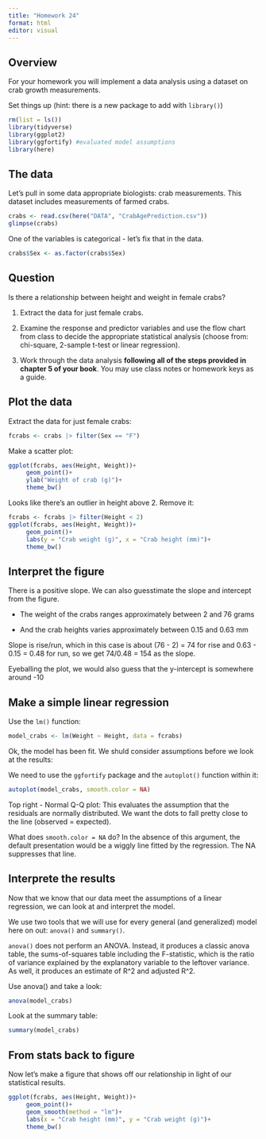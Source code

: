```yaml
---
title: "Homework 24"
format: html
editor: visual
---
```


## Overview

For your homework you will implement a data analysis using a dataset on crab growth measurements.

Set things up (hint: there is a new package to add with `library()`)

```r
rm(list = ls())
library(tidyverse)
library(ggplot2)
library(ggfortify) #evaluated model assumptions
library(here)
```

## The data

Let's pull in some data appropriate biologists: crab measurements. This dataset includes measurements of farmed crabs.

```r
crabs <- read.csv(here("DATA", "CrabAgePrediction.csv"))
glimpse(crabs)
```

One of the variables is categorical - let's fix that in the data.

```r
crabs$Sex <- as.factor(crabs$Sex)
```

## Question

Is there a relationship between height and weight in female crabs?

1.  Extract the data for just female crabs.

2.  Examine the response and predictor variables and use the flow chart from class to decide the appropriate statistical analysis (choose from: chi-square, 2-sample t-test or linear regression).

3.  Work through the data analysis **following all of the steps provided in chapter 5 of your book**. You may use class notes or homework keys as a guide.

## Plot the data

Extract the data for just female crabs:

```r
fcrabs <- crabs |> filter(Sex == "F")
```

Make a scatter plot:

```r
ggplot(fcrabs, aes(Height, Weight))+
     geom_point()+
     ylab("Weight of crab (g)")+
     theme_bw()
```

Looks like there's an outlier in height above 2. Remove it:

```r
fcrabs <- fcrabs |> filter(Height < 2)
ggplot(fcrabs, aes(Height, Weight))+
     geom_point()+
     labs(y = "Crab weight (g)", x = "Crab height (mm)")+
     theme_bw()

```

## Interpret the figure

There is a positive slope. We can also guesstimate the slope and intercept from the figure.

- The weight of the crabs ranges approximately between 2 and 76 grams

- And the crab heights varies approximately between 0.15 and 0.63 mm

Slope is rise/run, which in this case is about (76 - 2) = 74 for rise and 0.63 - 0.15 = 0.48 for run, so we get 74/0.48 = 154 as the slope.

Eyeballing the plot, we would also guess that the y-intercept is somewhere around -10

## Make a simple linear regression 

Use the `lm()` function:

```r
model_crabs <- lm(Weight ~ Height, data = fcrabs)
```

Ok, the model has been fit. We shuld consider assumptions before we look at the results: 

We need to use the `ggfortify` package and the `autoplot()` function within it:

```r
autoplot(model_crabs, smooth.color = NA)
```

Top right - Normal Q-Q plot: This evaluates the assumption that the residuals are normally distributed. We want the dots to fall pretty close to the line (observed = expected).

What does `smooth.color = NA` do? In the absence of this argument, the default presentation would be a wiggly line fitted by the regression. The NA suppresses that line.

## Interprete the results

Now that we know that our data meet the assumptions of a linear regression, we can look at and interpret the model.

We use two tools that we will use for every general (and generalized) model here on out: `anova()` and `summary()`.

`anova()` does not perform an ANOVA. Instead, it produces a classic anova table, the sums-of-squares table including the F-statistic, which is the ratio of variance explained by the explanatory variable to the leftover variance. As well, it produces an estimate of R\^2 and adjusted R\^2.

Use anova() and take a look:

```r
anova(model_crabs)
```

Look at the summary table:

```r
summary(model_crabs)
```

## From stats back to figure

Now let's make a figure that shows off our relationship in light of our statistical results.

```r
ggplot(fcrabs, aes(Height, Weight))+
     geom_point()+
     geom_smooth(method = "lm")+
     labs(x = "Crab height (mm)", y = "Crab weight (g)")+
     theme_bw()
```



